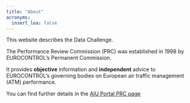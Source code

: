 ```yaml
---
title: "About"
acronyms:
  insert_loa: false
---
```

This website describes the \acr{PRC} Data Challenge.

The  Performance Review Commission (PRC) was established in 1998 by EUROCONTROL’s
Permanent Commission.

It provides **objective** information and **independent** advice to EUROCONTROL’s
governing bodies on European air traffic management (ATM) performance.


You can find further details in the [AIU Portal PRC page][prcpage]

[prcpage]: <https://ansperformance.eu/about/prc/> "PRC page"